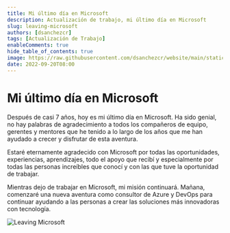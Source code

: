 ```yaml
---
title: Mi último día en Microsoft
description: Actualización de trabajo, mi último día en Microsoft
slug: leaving-microsoft
authors: [dsanchezcr]
tags: [Actualización de Trabajo]
enableComments: true
hide_table_of_contents: true
image: https://raw.githubusercontent.com/dsanchezcr/website/main/static/img/LeavingMS.jpg
date: 2022-09-20T08:00
---
```

# Mi último día en Microsoft

Después de casi 7 años, hoy es mi último día en Microsoft. Ha sido genial, no hay palabras de agradecimiento a todos los compañeros de equipo, gerentes y mentores que he tenido a lo largo de los años que me han ayudado a crecer y disfrutar de esta aventura.
<!--truncate-->
Estaré eternamente agradecido con Microsoft por todas las oportunidades, experiencias, aprendizajes, todo el apoyo que recibí y especialmente por todas las personas increíbles que conocí y con las que tuve la oportunidad de trabajar.

Mientras dejo de trabajar en Microsoft, mi misión continuará. Mañana, comenzaré una nueva aventura como consultor de Azure y DevOps para continuar ayudando a las personas a crear las soluciones más innovadoras con tecnología.

![Leaving Microsoft](pathname:///img/LeavingMS.jpg)